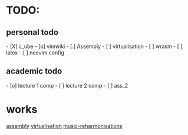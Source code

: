 = TODO: =
== personal todo ==
- [X] c_ube
- [o] vimwiki
- [.] Assembly
- [ ] virtualisation
- [ ] wrasm
- [ ] latex
- [ ] neovim config

== academic todo ==
- [o] lecture 1 comp
- [ ] lecture 2 comp
- [ ] ass_2

= works = 
[[assembly/notes_asm/asm.wiki|assembly]]
[[virtualisation/virt.wiki|virtualisation]]
[[music/reharmonisations.wiki|music-reharmonisations]]
